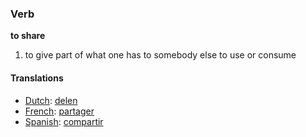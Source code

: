 ===Verb===
'''to share'''

# to give part of what one has to somebody else to use or consume

====Translations====
*[[Dutch]]: [[delen]]
*[[French]]: [[partager]]
*[[Spanish]]: [[compartir]]